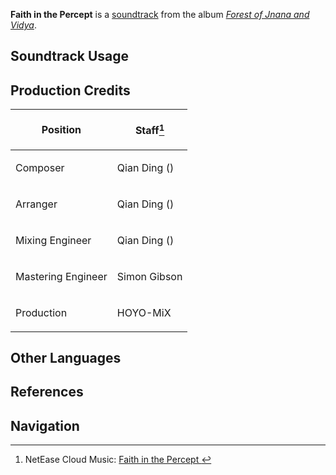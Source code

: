 {{Soundtrack Infobox
|image          = Forest of Jnana and Vidya.png
|album          = Forest of Jnana and Vidya
|disc           = 2
|number         = 61
|featured       =
|featured2      =
|featured3      =
|featured_disc  =
|featured_disc2 =
|featured_disc3 =
|youtube_id     = h_0bcXlwU8k
|spotify_id     = 2MfGtCJnMHauGNybAZrc6N
|previous       = In the Solemn Gloom
|next           = A Luminous Path
}}
'''Faith in the Percept''' is a [[soundtrack]] from the album ''[[Forest of Jnana and Vidya]]''.

==Soundtrack Usage==
{{Soundtrack Usage
|quest    = 
|location = Ruin Golem (Devantaka Mountain);;Ruin Golem (Valley of Dahri);;Ruin Golem (Desert of Hadramaveth)
|domain   = 
}}

==Production Credits==
{| class="wikitable"
! Position
! Staff<ref>NetEase Cloud Music: [https://music.163.com/song?id=1992344589 Faith in the Percept {{zh|遗诫犹在}}]</ref>
|-
! Composer
| Qian Ding ({{zh|丁谦}})
|-
! Arranger
| Qian Ding ({{zh|丁谦}})
|-
! Mixing Engineer
| Qian Ding ({{zh|丁谦}})
|-
! Mastering Engineer
| Simon Gibson
|-
! Production
| HOYO-MiX
|}
<!--
==Gallery==
<gallery>
</gallery>

==Trivia==
-->
==Other Languages==
{{Other Languages
|en      = Faith in the Percept
|zhs     = 遗诫犹在
|zhs_rm  = Yíjiè Yóuzài
|zht     = 遺誡猶在
|zht_rm  = Yíjiè Yóuzài
|zh_tl   = 
|ja      = 残存する戒め
|ja_rm   = Zanzon Suru Imashime
|ja_tl   = 
}}

==References==
{{Reflist}}

==Navigation==
{{Soundtrack Navbox|Forest of Jnana and Vidya}}